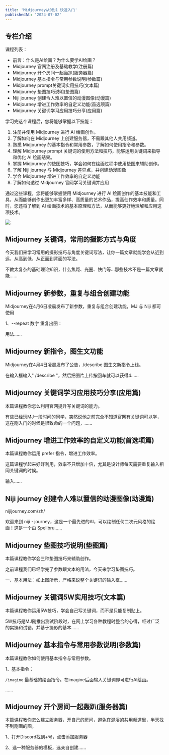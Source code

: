 ```yaml
---
title: 'Midjourney从0到1 快速入门'
publishedAt: '2024-07-02'
---
```


## 专栏介绍

课程列表：

* 前言：什么是AI绘画？为什么要学AI绘画？
* Midjourney 官网注册及基础教学(注册篇)
* Midjourney 开个房间一起轰趴(服务器篇)
* Midjourney 基本指令与常用参数说明(参数篇)
* Midjourney prompt关键词实用技巧(文本篇)
* Midjourney 垫图技巧说明(垫图篇)
* Niji journey 创建令人难以置信的动漫图像(动漫篇)
* Midjourney 增进工作效率的自定义功能(首选项篇)
* Midjourney 关键词学习应用技巧分享(应用篇)

学习完这个课程后，您将能够掌握以下技能：

1. 注册并使用 Midjourney 进行 AI 绘画创作。
2. 了解如何在 Midjourney 上创建服务器，不需跟其他人共用频道。
3. 熟悉 Midjourney 的基本指令和常用参数，了解如何使用指令和参数。
4. 理解 Midjourney prompt 关键词的使用方法和技巧，能够运用关键词来指导和优化 AI 绘画结果。
5. 掌握 Midjourney 的垫图技巧，学会如何在绘画过程中使用垫图来辅助创作。
6. 了解 Niji journey 与 Midjourney 差异点，并创建动漫图像
7. 学会 Midjourney 增进工作效率的自定义功能
8. 了解如何透过 Midjourney 官网学习关键词并应用

通过这些课程，您将能够掌握使用 Midjourney 进行 AI 绘画创作的基本技能和工具，从而能够创作出更加丰富多样、高质量的艺术作品，提高创作效率和质量。同时，您还将了解到 AI 绘画技术的基本原理和方法，从而能够更好地理解和应用这项技术。

![](https://static.xiaobot.net/file/2023-04-02/213944/722caf338d2c0cddd490abff9cfd5018.png)

## Midjourney 关键词，常用的摄影方式与角度
今天我们来学习常用的摄影技巧与角度关键词写法，让你一篇文章就能学会从近到远，从高到低，从正面到背面的写法。

不教太复杂的基础理论知识，什么焦距、光圈、快门等…那些技术不是一篇文章就能......

## Midjourney 新参数，重复与组合创建功能
Midjourney在4月6日凌晨发布了新参数，重复与组合创建功能，MJ 与 Niji 都可使用

1、--repeat 数字 重复出图：

用法......

## Midjourney 新指令，图生文功能
Midjourney在4月4日凌晨发布了公告，/describe 图生文新指令上线。

在输入框输入" /describe "，然后把图片上传按回车就可以获得4......

## Midjourney 关键词学习应用技巧分享(应用篇)
本篇课程教你怎么利用官网提升写关键词的能力。

有些已经玩MJ一段时间的同学，突然说他之前完全不知道官网有关键词可以学，这在刚入门的时候是很致命的一个问题，......

## Midjourney 增进工作效率的自定义功能(首选项篇)
本篇课程教你运用 prefer 指令，增进工作效率。

这篇课程学起来好好利用，效率不只增加十倍，尤其是设计师每天需要重复输入相同关键词的时候。

输入......

## Niji journey 创建令人难以置信的动漫图像(动漫篇)
nijijourney.com/zh/

欢迎来到 niji・journey，这是一个最先进的AI，可以绘制任何二次元风格的绘画！这是一个由 Spellbru......

## Midjourney 垫图技巧说明(垫图篇)
本篇课程教你学会三种垫图技巧来辅助创作。

之前课程我们已经学完了参数跟文本的用法，今天来学习垫图技巧。

一、基本用法：如上图所示，严格来说整个关键词的输入框......

## Midjourney 关键词5W实用技巧(文本篇)
本篇课程教你运用5W技巧，学会自己写关键词，而不是只能复制贴上。

5W技巧是MJ刚推出测试阶段时，在网上学习各种教程时整合的心得，经过广泛的实操和试错，并基于摄影的基本......

## Midjourney 基本指令与常用参数说明(参数篇)
本篇课程教你如何使用基本指令与常用参数。

1、基本指令：

`/imagine` 最基础的绘画指令。在imagine后面输入关键词即可进行AI绘画。

......

## Midjourney 开个房间一起轰趴(服务器篇)
本篇课程教你怎么建立服务器，开自己的房间，避免在混浴的共用频道里，半天找不到刚画的图。

1、打开Discord找到+号，点击添加服务器

2、选一种服务器的模板，选亲自创建......

